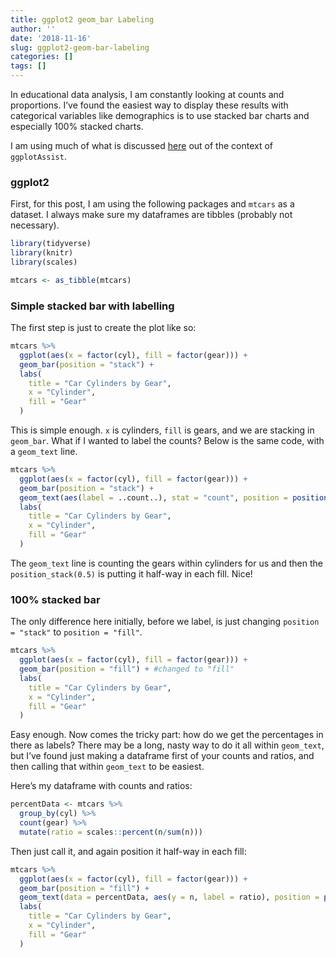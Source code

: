 ```yaml
---
title: ggplot2 geom_bar Labeling
author: ''
date: '2018-11-16'
slug: ggplot2-geom-bar-labeling
categories: []
tags: []
---
```


In educational data analysis, I am constantly looking at counts and proportions. I've found the easiest way to display these results with categorical variables like demographics is to use stacked bar charts and especially 100% stacked charts.

I am using much of what is discussed [here](https://rstudio-pubs-static.s3.amazonaws.com/329677_8f579b9e46284caeb9d3a72b7fdb7ac3.html) out of the context of `ggplotAssist`.

### ggplot2

First, for this post, I am using the following packages and `mtcars` as a dataset. I always make sure my dataframes are tibbles (probably not necessary).

```r
library(tidyverse)
library(knitr)
library(scales)

mtcars <- as_tibble(mtcars)
```

### Simple stacked bar with labelling

The first step is just to create the plot like so:

```r
mtcars %>% 
  ggplot(aes(x = factor(cyl), fill = factor(gear))) +
  geom_bar(position = "stack") +
  labs(
    title = "Car Cylinders by Gear",
    x = "Cylinder",
    fill = "Gear"
  )
```

This is simple enough. `x` is cylinders, `fill` is gears, and we are stacking in `geom_bar`. What if I wanted to label the counts? Below is the same code, with a `geom_text` line.

```r
mtcars %>% 
  ggplot(aes(x = factor(cyl), fill = factor(gear))) +
  geom_bar(position = "stack") +
  geom_text(aes(label = ..count..), stat = "count", position = position_stack(0.5), size = 3) + #add this line here
  labs(
    title = "Car Cylinders by Gear",
    x = "Cylinder",
    fill = "Gear"
  )
```

The `geom_text` line is counting the gears within cylinders for us and then the `position_stack(0.5)` is putting it half-way in each fill. Nice!

### 100% stacked bar

The only difference here initially, before we label, is just changing `position = "stack"` to `position = "fill"`.

```r
mtcars %>% 
  ggplot(aes(x = factor(cyl), fill = factor(gear))) +
  geom_bar(position = "fill") + #changed to "fill"
  labs(
    title = "Car Cylinders by Gear",
    x = "Cylinder",
    fill = "Gear"
  )
```

Easy enough. Now comes the tricky part: how do we get the percentages in there as labels? There may be a long, nasty way to do it all within `geom_text`, but I've found just making a dataframe first of your counts and ratios, and then calling that within `geom_text` to be easiest.

Here's my dataframe with counts and ratios:

```r
percentData <- mtcars %>% 
  group_by(cyl) %>% 
  count(gear) %>%
  mutate(ratio = scales::percent(n/sum(n)))
```

Then just call it, and again position it half-way in each fill:

```r
mtcars %>% 
  ggplot(aes(x = factor(cyl), fill = factor(gear))) +
  geom_bar(position = "fill") +
  geom_text(data = percentData, aes(y = n, label = ratio), position = position_fill(vjust = 0.5), size = 3) + #call percentData. Also, I reduced the text size a little.
  labs(
    title = "Car Cylinders by Gear",
    x = "Cylinder",
    fill = "Gear"
  )
```


